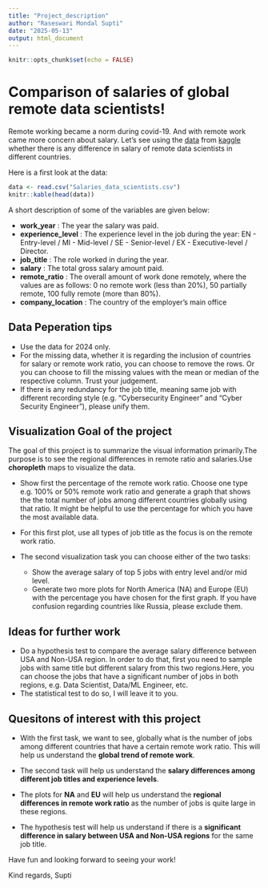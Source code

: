 ```yaml
---
title: "Project_description"
author: "Raseswari Mondal Supti"
date: "2025-05-13"
output: html_document
---
```


```r
knitr::opts_chunk$set(echo = FALSE)
```

# Comparison of salaries of global remote data scientists!

Remote working became a norm during covid-19. And with remote work came more concern about salary. Let's see using the [data](https://github.com/Dr-Eberle-Zentrum/Data-projects-with-R-and-GitHub/blob/main/Projects/Supti7/Salaries_data_scientists.csv) from [kaggle](https://www.kaggle.com/datasets/abhinavshaw09/data-science-job-salaries-2024?resource=download) whether there is any difference in salary of remote data scientists in different countries.

Here is a first look at the data:

```r
data <- read.csv("Salaries_data_scientists.csv")
knitr::kable(head(data))
```


A short description of some of the variables are given below:

- __work_year__ : The year the salary was paid.
- __experience_level__ : The experience level in the job during the year: EN -  Entry-level / MI - Mid-level / SE - Senior-level / EX - Executive-level / Director.
- __job_title__ : The role worked in during the year.
- __salary__ : The total gross salary amount paid.
- __remote_ratio__ : The overall amount of work done remotely, where the values are as follows: 0 no remote work (less than 20%),
50 partially remote, 100 fully remote (more than 80%).
- __company_location__ : The country of the employer's main office

## Data Peperation tips

- Use the data for 2024 only.
- For the missing data, whether it is regarding the inclusion of countries for salary or remote work ratio, you can choose to remove the rows. Or you can choose to fill the missing values with the mean or median of the respective column. Trust your judgement.
- If there is any redundancy for the job title, meaning same job with different recording style (e.g. "Cybersecurity Engineer" and "Cyber Security Engineer"), please unify them.


## Visualization Goal of the project

The goal of this project is to summarize the visual information primarily.The purpose is to see the regional differences in remote ratio and salaries.Use __choropleth__ maps to visualize the data.

-   Show first the percentage of the remote work ratio. Choose one type e.g. 100% or 50% remote work ratio and generate a graph that shows the the total number of jobs among different countries globally using that ratio. It might be helpful to use the percentage for which you have the most available data.
- For this first plot, use all types of job title as the focus is on the remote work ratio.

-   The second visualization task you can choose either of the two tasks:
    - Show the average salary of top 5 jobs with entry level and/or mid level.
    - Generate two more plots for North America (NA) and Europe (EU) with the percentage you have chosen for the first graph. If you have confusion regarding countries like Russia, please exclude them.


## Ideas for further work

- Do a hypothesis test to compare the average salary difference between USA and Non-USA region. In order to do that, first you need to sample jobs with same title but different salary from this two regions.Here, you can choose the jobs that have a significant number of jobs in both regions, e.g. Data Scientist, Data/ML Engineer, etc.
- The statistical test to do so, I will leave it to you.

## Quesitons of interest with this project

- With the first task, we want to see, globally what is the number of jobs among different countries that have a certain remote work ratio. This will help us understand the __global trend of remote work__.

- The second task will help us understand the __salary differences among different job titles and experience levels__.

- The plots for __NA__ and __EU__ will help us understand the __regional differences in remote work ratio__ as the number of jobs is quite large in these regions.

- The hypothesis test will help us understand if there is a __significant difference in salary between USA and Non-USA regions__ for the same job title.

Have fun and looking forward to seeing your work!

Kind regards, Supti
